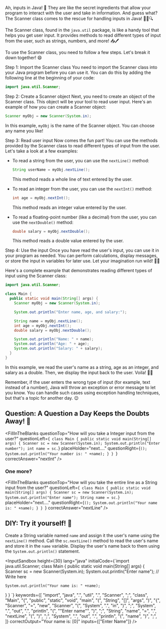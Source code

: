 
Ah, inputs in Java! 🎉 They are like the secret ingredients that allow your program to interact with the user and take in information. And guess what? The Scanner class comes to the rescue for handling inputs in Java! 🕵️‍♀️🔍

The Scanner class, found in the `java.util` package, is like a handy tool that helps you get user input. It provides methods to read different types of input from the user, such as strings, numbers, and more! 📥🖊️

To use the Scanner class, you need to follow a few steps. Let's break it down together! 😄

Step 1: Import the Scanner class
You need to import the Scanner class into your Java program before you can use it. You can do this by adding the following line at the beginning of your code:

```java
import java.util.Scanner;
```

Step 2: Create a Scanner object
Next, you need to create an object of the Scanner class. This object will be your tool to read user input. Here's an example of how you can create a Scanner object:

```java
Scanner myObj = new Scanner(System.in);
```

In this example, `myObj` is the name of the Scanner object. You can choose any name you like!

Step 3: Read user input
Now comes the fun part! You can use the methods provided by the Scanner class to read different types of input from the user. Let's take a look at a few examples:

- To read a string from the user, you can use the `nextLine()` method:

  ```java
  String userName = myObj.nextLine();
  ```

  This method reads a whole line of text entered by the user.

- To read an integer from the user, you can use the `nextInt()` method:

  ```java
  int age = myObj.nextInt();
  ```

  This method reads an integer value entered by the user.

- To read a floating-point number (like a decimal) from the user, you can use the `nextDouble()` method:

  ```java
  double salary = myObj.nextDouble();
  ```

  This method reads a double value entered by the user.

Step 4: Use the input
Once you have read the user's input, you can use it in your program as needed. You can perform calculations, display messages, or store the input in variables for later use. Let your imagination run wild! 🌈🚀

Here's a complete example that demonstrates reading different types of input using the Scanner class:

```java
import java.util.Scanner;

class Main {
  public static void main(String[] args) {
    Scanner myObj = new Scanner(System.in);

    System.out.println("Enter name, age, and salary:");

    String name = myObj.nextLine();
    int age = myObj.nextInt();
    double salary = myObj.nextDouble();

    System.out.println("Name: " + name);
    System.out.println("Age: " + age);
    System.out.println("Salary: " + salary);
  }
}
```

In this example, we read the user's name as a string, age as an integer, and salary as a double. Then, we display the input back to the user. Voila! 🎩✨

Remember, if the user enters the wrong type of input (for example, text instead of a number), Java will throw an exception or error message to let you know. You can handle such cases using exception handling techniques, but that's a topic for another day. 😉


## Question: A Question a Day Keeps the Doubts Away! 🤔

<FillInTheBlanks
  questionTop="How will you take a Integer input from the user?"
  questionLeft={`
  class Main {
    public static void main(String[] args) {
      Scanner sc = new Scanner(System.in);
      System.out.println("Enter number");
      int name = sc.`}
  placeHolder="next...."
  questionRight={`();
      System.out.println("Your number is: " +name);
    }
  }
  `}
  correctAnswer="nextInt"
  />

### One more?
<FillInTheBlanks
  questionTop="How will you take the entire line as a String input from the user?"
  questionLeft={`
  class Main {
    public static void main(String[] args) {
      Scanner sc = new Scanner(System.in);
      System.out.println("Enter name");
      String name = sc.`}
  placeHolder="next...."
  questionRight={`();
      System.out.println("Your name is: " +name);
    }
  }
  `}
  correctAnswer="nextLine"
  />

## DIY: Try it yourself! 🎉

Create a String variable named `name` and assign it the user's name using the `nextLine()` method.
Call the `sc.nextLine()` method to read the user's name and store it in the `name` variable.
Display the user's name back to them using the `System.out.println()` statement.

<InputSandbox
  height={30}
  lang="java"
  initialCode={`import java.util.Scanner;
class Main {
  public static void main(String[] args) {
    Scanner sc = new Scanner(System.in);
    System.out.println("Enter name");
    // Write here

    System.out.println("Your name is: " +name);

  }
}
  `}
  keywords={[
    "import", "java", ".", "util", ".", "Scanner", ";",
    "class", "Main", "{", "public", "static", "void", "main", "(", "String", "[]", "args", ")", "{",
    "Scanner",  "=", "new", "Scanner", "(", "System", ".", "in", ")", ";",
    "System", ".", "out", ".", "println", "(", "\"Enter name\"", ")", ";",
    "String", "name", "=", ".", "nextLine", "(", ")", ";",
    "System", ".", "out", ".", "println", "(", "name", ")", ";",
  ]}
  correctOutput="Your name is: [0]"
  inputs={["Enter Name"]}
/>
